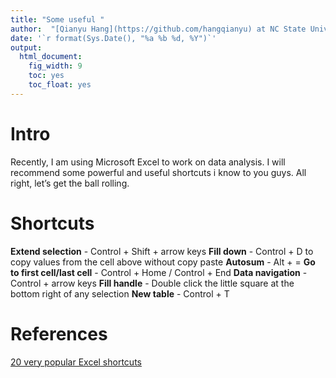 ```yaml
---
title: "Some useful "
author:  "[Qianyu Hang](https://github.com/hangqianyu) at NC State University"
date: '`r format(Sys.Date(), "%a %b %d, %Y")`'
output:
  html_document:
    fig_width: 9
    toc: yes
    toc_float: yes
---
```


# Intro
Recently, I am using Microsoft Excel to work on data analysis. I will recommend some powerful and useful shortcuts i know to you guys. All right, let's get the ball rolling. 

# Shortcuts

**Extend selection** - Control + Shift + arrow keys
**Fill down** - Control + D to copy values from the cell above without copy paste
**Autosum** - Alt + =
**Go to first cell/last cell** - Control + Home / Control + End
**Data navigation** - Control + arrow keys
**Fill handle** - Double click the little square at the bottom right of any selection
**New table** - Control + T

# References
[20 very popular Excel shortcuts](https://exceljet.net/blog/20-very-popular-excel-shortcuts)


